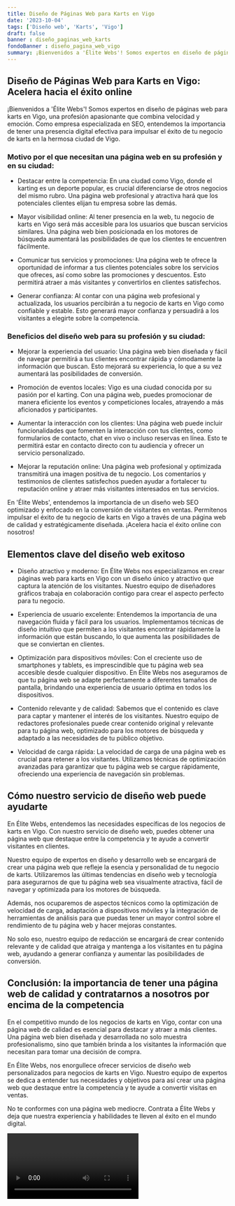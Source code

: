 ```yaml
---
title: Diseño de Páginas Web para Karts en Vigo
date: '2023-10-04'
tags: ['Diseño web', 'Karts', 'Vigo']
draft: false
banner : diseño_paginas_web_karts
fondoBanner : diseño_pagina_web_vigo
summary: ¡Bienvenidos a 'Élite Webs'! Somos expertos en diseño de páginas web para karts en Vigo, una profesión apasionante que combina velocidad y emoción. Como empresa especializada en SEO, entendemos la importancia de tener una presencia digital efectiva para impulsar el éxito de tu negocio de karts en la hermosa ciudad de Vigo.
---
```


## Diseño de Páginas Web para Karts en Vigo: Acelera hacia el éxito online

¡Bienvenidos a 'Élite Webs'! Somos expertos en diseño de páginas web para karts en Vigo, una profesión apasionante que combina velocidad y emoción. Como empresa especializada en SEO, entendemos la importancia de tener una presencia digital efectiva para impulsar el éxito de tu negocio de karts en la hermosa ciudad de Vigo.

### Motivo por el que necesitan una página web en su profesión y en su ciudad:

- Destacar entre la competencia: En una ciudad como Vigo, donde el karting es un deporte popular, es crucial diferenciarse de otros negocios del mismo rubro. Una página web profesional y atractiva hará que los potenciales clientes elijan tu empresa sobre las demás.

- Mayor visibilidad online: Al tener presencia en la web, tu negocio de karts en Vigo será más accesible para los usuarios que buscan servicios similares. Una página web bien posicionada en los motores de búsqueda aumentará las posibilidades de que los clientes te encuentren fácilmente.

- Comunicar tus servicios y promociones: Una página web te ofrece la oportunidad de informar a tus clientes potenciales sobre los servicios que ofreces, así como sobre las promociones y descuentos. Esto permitirá atraer a más visitantes y convertirlos en clientes satisfechos.

- Generar confianza: Al contar con una página web profesional y actualizada, los usuarios percibirán a tu negocio de karts en Vigo como confiable y estable. Esto generará mayor confianza y persuadirá a los visitantes a elegirte sobre la competencia.

### Beneficios del diseño web para su profesión y su ciudad:

- Mejorar la experiencia del usuario: Una página web bien diseñada y fácil de navegar permitirá a tus clientes encontrar rápida y cómodamente la información que buscan. Esto mejorará su experiencia, lo que a su vez aumentará las posibilidades de conversión.

- Promoción de eventos locales: Vigo es una ciudad conocida por su pasión por el karting. Con una página web, puedes promocionar de manera eficiente los eventos y competiciones locales, atrayendo a más aficionados y participantes.

- Aumentar la interacción con los clientes: Una página web puede incluir funcionalidades que fomenten la interacción con tus clientes, como formularios de contacto, chat en vivo o incluso reservas en línea. Esto te permitirá estar en contacto directo con tu audiencia y ofrecer un servicio personalizado.

- Mejorar la reputación online: Una página web profesional y optimizada transmitirá una imagen positiva de tu negocio. Los comentarios y testimonios de clientes satisfechos pueden ayudar a fortalecer tu reputación online y atraer más visitantes interesados en tus servicios.

En 'Élite Webs', entendemos la importancia de un diseño web SEO optimizado y enfocado en la conversión de visitantes en ventas. Permítenos impulsar el éxito de tu negocio de karts en Vigo a través de una página web de calidad y estratégicamente diseñada. ¡Acelera hacia el éxito online con nosotros!

<GifSeo />

<Cta />

## Elementos clave del diseño web exitoso

- Diseño atractivo y moderno: En Élite Webs nos especializamos en crear páginas web para karts en Vigo con un diseño único y atractivo que captura la atención de los visitantes. Nuestro equipo de diseñadores gráficos trabaja en colaboración contigo para crear el aspecto perfecto para tu negocio.

- Experiencia de usuario excelente: Entendemos la importancia de una navegación fluida y fácil para los usuarios. Implementamos técnicas de diseño intuitivo que permiten a los visitantes encontrar rápidamente la información que están buscando, lo que aumenta las posibilidades de que se conviertan en clientes.

- Optimización para dispositivos móviles: Con el creciente uso de smartphones y tablets, es imprescindible que tu página web sea accesible desde cualquier dispositivo. En Élite Webs nos aseguramos de que tu página web se adapte perfectamente a diferentes tamaños de pantalla, brindando una experiencia de usuario óptima en todos los dispositivos.

- Contenido relevante y de calidad: Sabemos que el contenido es clave para captar y mantener el interés de los visitantes. Nuestro equipo de redactores profesionales puede crear contenido original y relevante para tu página web, optimizado para los motores de búsqueda y adaptado a las necesidades de tu público objetivo.

- Velocidad de carga rápida: La velocidad de carga de una página web es crucial para retener a los visitantes. Utilizamos técnicas de optimización avanzadas para garantizar que tu página web se cargue rápidamente, ofreciendo una experiencia de navegación sin problemas.

## Cómo nuestro servicio de diseño web puede ayudarte

En Élite Webs, entendemos las necesidades específicas de los negocios de karts en Vigo. Con nuestro servicio de diseño web, puedes obtener una página web que destaque entre la competencia y te ayude a convertir visitantes en clientes.

Nuestro equipo de expertos en diseño y desarrollo web se encargará de crear una página web que refleje la esencia y personalidad de tu negocio de karts. Utilizaremos las últimas tendencias en diseño web y tecnología para asegurarnos de que tu página web sea visualmente atractiva, fácil de navegar y optimizada para los motores de búsqueda.

Además, nos ocuparemos de aspectos técnicos como la optimización de velocidad de carga, adaptación a dispositivos móviles y la integración de herramientas de análisis para que puedas tener un mayor control sobre el rendimiento de tu página web y hacer mejoras constantes.

No solo eso, nuestro equipo de redacción se encargará de crear contenido relevante y de calidad que atraiga y mantenga a los visitantes en tu página web, ayudando a generar confianza y aumentar las posibilidades de conversión.

## Conclusión: la importancia de tener una página web de calidad y contratarnos a nosotros por encima de la competencia

En el competitivo mundo de los negocios de karts en Vigo, contar con una página web de calidad es esencial para destacar y atraer a más clientes. Una página web bien diseñada y desarrollada no solo muestra profesionalismo, sino que también brinda a los visitantes la información que necesitan para tomar una decisión de compra.

En Élite Webs, nos enorgullece ofrecer servicios de diseño web personalizados para negocios de karts en Vigo. Nuestro equipo de expertos se dedica a entender tus necesidades y objetivos para así crear una página web que destaque entre la competencia y te ayude a convertir visitas en ventas.

No te conformes con una página web mediocre. Contrata a Élite Webs y deja que nuestra experiencia y habilidades te lleven al éxito en el mundo digital.

<Video />

<CtaBot job='Karts' city='Vigo'/>

<Gmaps query='Vigo+españa+maps' />
